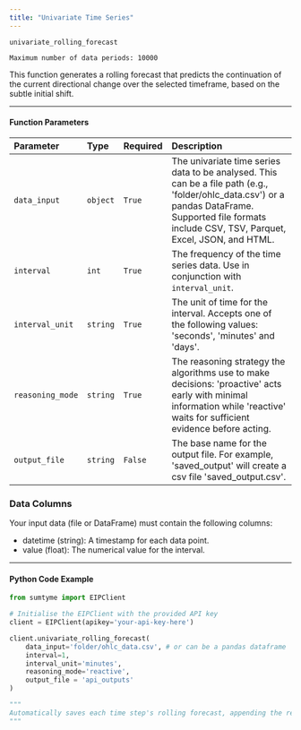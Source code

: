 ```yaml
---
title: "Univariate Time Series"
---
```


`univariate_rolling_forecast`

`Maximum number of data periods: 10000`

This function generates a rolling forecast that predicts the continuation of the current directional change over the selected timeframe, based on the subtle initial shift.

---

#### Function Parameters

| Parameter        | Type     | Required | Description                                                                                                                                                                                            |
| :--------------- | :------- | :------- | :----------------------------------------------------------------------------------------------------------------------------------------------------------------------------------------------------- |
| `data_input`     | `object` | `True`   | The univariate time series data to be analysed. This can be a file path (e.g., 'folder/ohlc_data.csv') or a pandas DataFrame. Supported file formats include CSV, TSV, Parquet, Excel, JSON, and HTML. |
| `interval`       | `int`    | `True`   | The frequency of the time series data. Use in conjunction with `interval_unit`.                                                                                                                        |
| `interval_unit`  | `string` | `True`   | The unit of time for the interval. Accepts one of the following values: 'seconds', 'minutes' and 'days'.                                                                                               |
| `reasoning_mode` | `string` | `True`   | The reasoning strategy the algorithms use to make decisions: 'proactive' acts early with minimal information while 'reactive' waits for sufficient evidence before acting.                             |
| `output_file`    | `string` | `False`  | The base name for the output file. For example, 'saved_output' will create a csv file 'saved_output.csv'.                                                         |

### Data Columns

Your input data (file or DataFrame) must contain the following columns:

- datetime (string): A timestamp for each data point.
- value (float): The numerical value for the interval.

---

#### Python Code Example

```python
from sumtyme import EIPClient

# Initialise the EIPClient with the provided API key
client = EIPClient(apikey='your-api-key-here')

client.univariate_rolling_forecast(
    data_input='folder/ohlc_data.csv', # or can be a pandas dataframe 
    interval=1,
    interval_unit='minutes',
    reasoning_mode='reactive',
    output_file = 'api_outputs'
)

"""
Automatically saves each time step's rolling forecast, appending the results to a single .csv file (e.g., './api_outputs.csv') using a 5000 period moving window.
"""
```